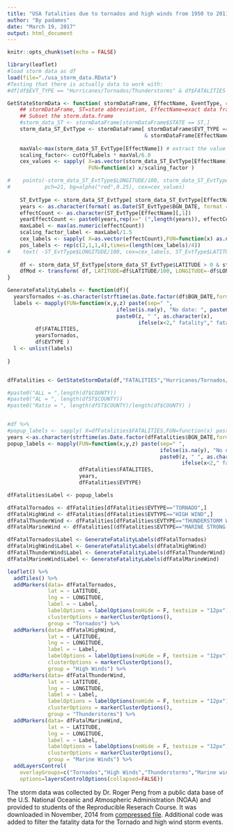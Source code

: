 ```yaml
---
title: "USA fatalities due to tornados and high winds from 1950 to 2011"
author: "By padames"
date: "March 19, 2017"
output: html_document
---
```



```r
knitr::opts_chunk$set(echo = FALSE)
```

```r
library(leaflet)
#load storm data as df
load(file="./usa_storm_data.RData")
#Testing that there is actually data to work with:
#df[df$EVT_TYPE == "Hurricanes/Tornados/Thunderstorms" & df$FATALITIES > 100,][c('STATE','LATITUDE','LONGITUDE')]

GetStateStormData <- function( stormDataFrame, EffectName, EventType, cutOffLabels=1.0) {
    ## stormDataFrame, ST=state abbreviation, EffectName=exact data frame column heading
    ## Subset the storm.data.frame
    #storm_data_ST <- stormDataFrame[stormDataFrame$STATE == ST,]
    storm_data_ST_EvtType <- stormDataFrame[ stormDataFrame$EVT_TYPE == EventType
                                            & stormDataFrame[EffectName]>=1,]
    
    maxVal<-max(storm_data_ST_EvtType[EffectName]) # extract the value 
    scaling_factor<- cutOffLabels * maxVal/6.0
    cex_values <- sapply( X=as.vector(storm_data_ST_EvtType[EffectName]),
                          FUN=function(x) x/scaling_factor ) 

#    points(-storm_data_ST_EvtType$LONGITUDE/100, storm_data_ST_EvtType$LATITUDE/100, 
#           pch=21, bg=alpha("red",0.25), cex=cex_values)
    
    ST_EvtType <- storm_data_ST_EvtType[ storm_data_ST_EvtType[EffectName] >= scaling_factor, ]
    years <- as.character(format( as.Date(ST_EvtType$BGN_DATE, format = "%m/%d/%Y %H:%M:%S"), "%Y"))
    effectCount <- as.character(ST_EvtType[EffectName][,1]) 
    yearEffectCount <- paste0(years,rep(x=" (",length(years)), effectCount,rep(x=")",length(years)))
    maxLabel <- max(as.numeric(effectCount))
    scaling_factor_label <- maxLabel/1.5
    cex_labels <- sapply( X=as.vector(effectCount),FUN=function(x) as.numeric(x)/scaling_factor_label ) 
    pos_labels <- rep(c(2,1,1,4),times=(length(cex_labels)/4))
#    text( -ST_EvtType$LONGITUDE/100, cex=cex_labels, ST_EvtType$LATITUDE/100, labels=yearEffectCount, pos=pos_labels )
    
    df <- storm_data_ST_EvtType[storm_data_ST_EvtType$LATITUDE > 0 & storm_data_ST_EvtType$LONGITUDE > 0,]
    dfMod <- transform( df, LATITUDE=df$LATITUDE/100, LONGITUDE=-df$LONGITUDE/100)
}

GenerateFatalityLabels <- function(df){
  yearsTornados <-as.character(strftime(as.Date.factor(df$BGN_DATE,format= "%d/%m/%Y"),"%Y-%m-%d"))
  labels <- mapply(FUN=function(x,y,z) paste(sep=" ", 
                                   ifelse(is.na(y), "No date: ", paste0(y, ": ")), 
                                   paste0(z, " ", as.character(x),
                                          ifelse(x<2," fatality"," fatalities"))),
         df$FATALITIES, 
         yearsTornados, 
         df$EVTYPE )
  l <- unlist(labels)
  
}


dfFatalities <- GetStateStormData(df,"FATALITIES","Hurricanes/Tornados/Thunderstorms")

#paste0("ALL = ",length(df$COUNTY))
#paste0("AL = ", length(dfST$COUNTY))
#paste0("Ratio = ", length(dfST$COUNTY)/length(df$COUNTY) )


#df %>% 
#popup_labels <- sapply( X=dfFatalities$FATALITIES,FUN=function(x) paste0( as.character(x), " fatalities") )
years <-as.character(strftime(as.Date.factor(dfFatalities$BGN_DATE,format= "%d/%m/%Y"),"%Y-%m-%d"))
popup_labels <- mapply(FUN=function(x,y,z) paste(sep=" ", 
                                                 ifelse(is.na(y), "No date: ", paste0(y, ": ")), 
                                                 paste0(z, " ", as.character(x),
                                                        ifelse(x<2," fatality"," fatalities"))),
                       dfFatalities$FATALITIES, 
                       years, 
                       dfFatalities$EVTYPE)

dfFatalities$Label <- popup_labels

dfFatalTornados <- dfFatalities[dfFatalities$EVTYPE=="TORNADO",]
dfFatalHighWind <- dfFatalities[dfFatalities$EVTYPE=="HIGH WIND",]
dfFatalThunderWind <- dfFatalities[dfFatalities$EVTYPE=="THUNDERSTORM WIND",]
dfFatalMarineWind <- dfFatalities[(dfFatalities$EVTYPE=="MARINE STRONG WIND") | (dfFatalities$EVTYPE == "MARINE THUNDERSTORM WIND"),]

dfFatalTornados$Label <- GenerateFatalityLabels(dfFatalTornados)
dfFatalHighWind$Label <- GenerateFatalityLabels(dfFatalHighWind)
dfFatalThunderWind$Label <- GenerateFatalityLabels(dfFatalThunderWind)
dfFatalMarineWind$Label <- GenerateFatalityLabels(dfFatalMarineWind)

leaflet() %>% 
  addTiles() %>% 
  addMarkers(data= dfFatalTornados,
             lat = ~ LATITUDE, 
             lng = ~ LONGITUDE, 
             label = ~ Label,
             labelOptions = labelOptions(noHide = F, textsize = "12px"),
             clusterOptions = markerClusterOptions(),
             group = "Tornados") %>%
  addMarkers(data= dfFatalHighWind,
             lat = ~ LATITUDE, 
             lng = ~ LONGITUDE, 
             label = ~ Label,
             labelOptions = labelOptions(noHide = F, textsize = "12px"),
             clusterOptions = markerClusterOptions(),
             group = "High Winds") %>%
  addMarkers(data= dfFatalThunderWind,
             lat = ~ LATITUDE, 
             lng = ~ LONGITUDE, 
             label = ~ Label,
             labelOptions = labelOptions(noHide = F, textsize = "12px"),
             clusterOptions = markerClusterOptions(),
             group = "Thunderstorms") %>%
  addMarkers(data= dfFatalMarineWind,
             lat = ~ LATITUDE, 
             lng = ~ LONGITUDE, 
             label = ~ Label,
             labelOptions = labelOptions(noHide = F, textsize = "12px"),
             clusterOptions = markerClusterOptions(),
             group = "Marine Winds") %>%  
  addLayersControl(
    overlayGroups=c("Tornados","High Winds","Thunderstorms","Marine winds"),
    options=layersControlOptions(collapsed=FALSE))
```

The storm data was collected by Dr. Roger Peng from a public data base of the U.S. National Oceanic and Atmospheric Administration (NOAA) and provided to students of the Reproducible Reserach Course. It was downloaded in November, 2014 from
[compressed file](https://d396qusza40orc.cloudfront.net/repdata%2Fdata%2FStormData.csv.bz2). 
Additional code was added to filter the fatality data for the Tornado and high wind storm events.

